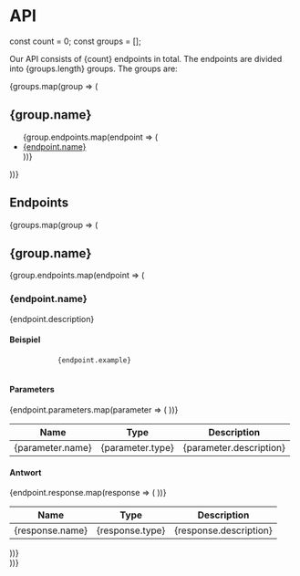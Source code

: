 # API

const count = 0;
const groups = [];

Our API consists of {count} endpoints in total. The endpoints are divided into {groups.length} groups. The groups are:

{groups.map(group => (
  <div key={group.name}>
    <h2>{group.name}</h2>
    <ul>
      {group.endpoints.map(endpoint => (
        <li key={endpoint.name}>
          <a href={endpoint.path}>{endpoint.name}</a>
        </li>
      ))}
    </ul>
  </div>
))}

## Endpoints

{groups.map(group => (
  <div key={group.name}>
    <h2>{group.name}</h2>
    {group.endpoints.map(endpoint => (
      <div key={endpoint.name}>
        <h3>{endpoint.name}</h3>
        <p>{endpoint.description}</p>
        <h4>Beispiel</h4>
        <pre>
          <code>{endpoint.example}</code>
        </pre>
        <h4>Parameters</h4>
        <table>
          <thead>
            <tr>
              <th>Name</th>
              <th>Type</th>
              <th>Description</th>
            </tr>
          </thead>
          <tbody>
            {endpoint.parameters.map(parameter => (
              <tr key={parameter.name}>
                <td>{parameter.name}</td>
                <td>{parameter.type}</td>
                <td>{parameter.description}</td>
              </tr>
            ))}
          </tbody>
        </table>
        <h4>Antwort</h4>
        <table>
          <thead>
            <tr>
              <th>Name</th>
              <th>Type</th>
              <th>Description</th>
            </tr>
          </thead>
          <tbody>
            {endpoint.response.map(response => (
              <tr key={response.name}>
                <td>{response.name}</td>
                <td>{response.type}</td>
                <td>{response.description}</td>
              </tr>
            ))}
          </tbody>
        </table>
      </div>
    ))}
  </div>
))}